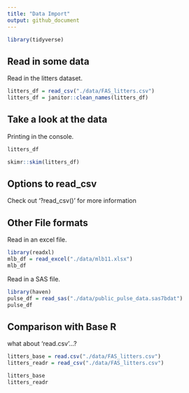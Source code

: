 ```yaml
---
title: "Data Import"
output: github_document
---
```



```r
library(tidyverse)
```

## Read in some data

Read in the litters dataset.

```r
litters_df = read_csv("./data/FAS_litters.csv")
litters_df = janitor::clean_names(litters_df)
```


## Take a look at the data

Printing in the console. 

```r
litters_df
```

```r
skimr::skim(litters_df)
```


## Options to read_csv

Check out '?read_csv()' for more information

## Other File formats

Read in an excel file. 

```r
library(readxl)
mlb_df = read_excel("./data/mlb11.xlsx")
mlb_df
```

Read in a SAS file. 

```r
library(haven)
pulse_df = read_sas("./data/public_pulse_data.sas7bdat")
pulse_df
```

## Comparison with Base R

what about 'read.csv'...?

```r
litters_base = read.csv("./data/FAS_litters.csv")
litters_readr = read_csv("./data/FAS_litters.csv")

litters_base
litters_readr
```


